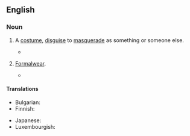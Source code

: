 ==English==

===Noun===
{{en-noun|-|+}}

# {{lb|en|UK|Australia}} A [[costume]], [[disguise]] to [[masquerade]] as something or someone else.
#* {{quote-journal|en|date=2020 November 18|title=Stop & Examine|journal=Rail|page=71|text=Royal Mail worker Evette Chapman gathered a team of 12 colleagues to deliver post in '''fancy dress''' and raise money for a nurses' charity and patients in Musgrove Park Hospital, Taunton.}}
# {{lb|en|uncountable}} [[formalwear|Formalwear]].
#* {{quote-text|en|year=1934|author={{w|P. G. Wodehouse}}|title=Right Ho, Jeeves|passage=And yet here he was, if one could credit one's senses, about to take part in a '''fancy-dress''' ball, a form of entertainment notoriously a testing experience for the toughest. And he was attending that '''fancy-dress''' ball, mark you--not, like every other well-bred Englishman, as a Pierrot, but as Mephistopheles--this involving, as I need scarcely stress, not only scarlet tights but a pretty frightful false beard.}}

====Translations====
{{trans-top|disguise to masquerade}}
* Bulgarian: {{t|bg|маскараден костюм|m}}
* Finnish: {{t|fi|naamiaisasu}}
{{trans-mid}}
* Japanese: {{t-needed|ja}}
* Luxembourgish: {{t|lb|Fueskostüm|m}}
{{trans-bottom}}

{{trans-see|formalwear}}